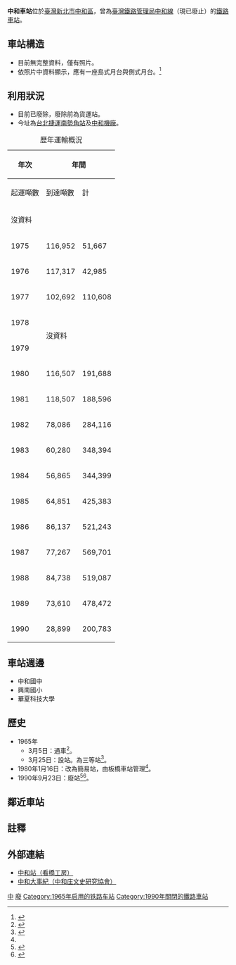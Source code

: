 {{About|[[臺灣鐵路管理局|臺灣鐵路管理局]]已廢止的車站|[[臺北捷運|臺北捷運]][[環狀線_(台北捷運)|環狀線]]的車站|中和站 (新北市)}}
{{Infobox_Station|
RouteType=Tra|
Title=中和車站|
|linecolour=#0008BD|
EngTitle=Chungho Station|
ImageName=|
ImageSize=|
Operator=[[臺灣鐵路管理局|臺灣鐵路管理局]]|
Line=[[中和線_(台鐵)|中和線]]|
Place=[[新北市|新北市]][[中和區|中和區]]|
StartDate=1965年3月25日|
EndDate=1990年9月23日|
Code=無|
Style=平面車站|
TraOldName=|
TraLevel=－|
TraPlatformS=無| 
TraElecCode=ㄓㄏ|
TraWeb=|
TraStartLocal=板橋|
TraMile=6.2|
}}
'''中和車站'''位於[[臺灣|臺灣]][[新北市|新北市]][[中和區|中和區]]，曾為[[臺灣鐵路管理局|臺灣鐵路管理局]][[中和線_(台鐵)|中和線]]（現已廢止）的[[鐵路車站|鐵路車站]]。

== 車站構造 ==
*目前無完整資料，僅有照片。
*依照片中資料顯示，應有一座島式月台與側式月台。<ref>{{cite web|language=zh-tw|url=http://ticket.myweb.hinet.net/station/a28,01.htm|title=中和線|author=|publisher=|date=|accessdate=2013-10-23|archive-url=https://web.archive.org/web/20130407234437/http://ticket.myweb.hinet.net/station/a28,01.htm|archive-date=2013-04-07|dead-url=yes}}</ref>

== 利用狀況 ==
*目前已廢除，廢除前為貨運站。
*今址為[[台北捷運|台北捷運]][[南勢角站|南勢角站]]及[[中和機廠|中和機廠]]。
{| class="wikitable" style="text-align: right; font-size:85%"
|+ 歷年運輸概況 
!rowspan=2|年次
!colspan=4|年間
!colspan=2|1日平均
|-
!起運噸數
!到達噸數
!計
!width=1em|來源
!起運
!計
|-
| colspan=7|沒資料
|-
| 1975||116,952||51,667||168,619||<ref>{{Cite report |url=https://twinfo.ncl.edu.tw/tiqry/hypage.cgi?HYPAGE=search/merge_pdf.hpg&dtd_id=11&type=s&sysid=T1936754 |pages=頁44-59 |title=中華民國64年 臺灣鐵路統計年報 各站客貨運狀況 Volume of Passenger & Freight Traffic |year=1976年6月 |author=交通部臺灣鐵路管理局 |publisher=國家圖書館 政府統計資訊網 |date= |access-date=2022-05-24 |archive-date=2021-08-24 |archive-url=https://web.archive.org/web/20210824074529/https://twinfo.ncl.edu.tw/tiqry/hypage.cgi?HYPAGE=search%2Fmerge_pdf.hpg&dtd_id=11&type=s&sysid=T1936754 }}</ref>||320.42||141.55
|-
| 1976||117,317||42,985||160,302||<ref>{{Cite report |url=https://twinfo.ncl.edu.tw/tiqry/hypage.cgi?HYPAGE=search/merge_pdf.hpg&dtd_id=11&type=s&sysid=T1936675 |pages=頁26-41 |title=中華民國65年 臺灣鐵路統計年報 各站客貨運狀況 Volume of Passenger & Freight Traffic |year=1977年6月 |author=交通部臺灣鐵路管理局 |publisher=國家圖書館 政府統計資訊網 |date= |access-date=2022-05-24 |archive-date=2021-08-24 |archive-url=https://web.archive.org/web/20210824073241/https://twinfo.ncl.edu.tw/tiqry/hypage.cgi?HYPAGE=search%2Fmerge_pdf.hpg&dtd_id=11&type=s&sysid=T1936675 }}</ref>||320.54||437.98
|-
| 1977||102,692||110,608||213,300||<ref>{{Cite report |url=https://twinfo.ncl.edu.tw/tiqry/hypage.cgi?HYPAGE=search/merge_pdf.hpg&dtd_id=11&type=s&sysid=T1936591 |pages=頁46-61 |title=中華民國66年 臺灣鐵路統計年報 各站客貨運狀況 Volume of Passenger & Freight Traffic |year=1978年6月 |author=交通部臺灣鐵路管理局 |publisher=國家圖書館 政府統計資訊網 |date= |access-date=2022-05-24 |archive-date=2021-08-24 |archive-url=https://web.archive.org/web/20210824073250/https://twinfo.ncl.edu.tw/tiqry/hypage.cgi?HYPAGE=search%2Fmerge_pdf.hpg&dtd_id=11&type=s&sysid=T1936591 }}</ref>||281.35||584.38
|-
| 1978||colspan=6 rowspan=2|沒資料
|-
| 1979
|-
| 1980||116,507||191,688||308,195||<ref>{{Cite report |url=https://twinfo.ncl.edu.tw/tiqry/hypage.cgi?HYPAGE=search/merge_pdf.hpg&dtd_id=11&type=s&sysid=T1936289 |pages=頁70-87 |title=中華民國69年 臺灣鐵路統計年報 各站客貨運狀況 Volume of Passenger & Freight Traffic |year=1981年6月 |author=交通部臺灣鐵路管理局 |publisher=國家圖書館 政府統計資訊網 |date= |access-date=2022-05-24 |archive-date=2021-08-24 |archive-url=https://web.archive.org/web/20210824073254/https://twinfo.ncl.edu.tw/tiqry/hypage.cgi?HYPAGE=search%2Fmerge_pdf.hpg&dtd_id=11&type=s&sysid=T1936289 }}</ref>||318.33||842.06
|-
| 1981||118,507||188,596||307,103||<ref>{{Cite report |url=https://twinfo.ncl.edu.tw/tiqry/hypage.cgi?HYPAGE=search/merge_pdf.hpg&dtd_id=11&type=s&sysid=T1936190 |pages=頁68-81 |title=中華民國70年 臺灣鐵路統計年報 各站客貨運狀況 Volume of Passenger & Freight Traffic |year=1982年6月 |author=交通部臺灣鐵路管理局 |publisher=國家圖書館 政府統計資訊網 |date= |access-date=2022-05-24 |archive-date=2021-08-24 |archive-url=https://web.archive.org/web/20210824071018/https://twinfo.ncl.edu.tw/tiqry/hypage.cgi?HYPAGE=search%2Fmerge_pdf.hpg&dtd_id=11&type=s&sysid=T1936190 }}</ref>||324.68||841.38
|-
| 1982||78,086||284,116||362,202||<ref>{{Cite report |url=https://twinfo.ncl.edu.tw/tiqry/hypage.cgi?HYPAGE=search/merge_pdf.hpg&dtd_id=11&type=s&sysid=T1936081 |pages=頁62-75 |title=中華民國71年 臺灣鐵路統計年報 各站客貨運狀況 Volume of Passenger & Freight Traffic |year=1983年6月 |author=交通部臺灣鐵路管理局 |publisher=國家圖書館 政府統計資訊網 |date= |access-date=2022-05-24 |archive-date=2021-08-24 |archive-url=https://web.archive.org/web/20210824071019/https://twinfo.ncl.edu.tw/tiqry/hypage.cgi?HYPAGE=search%2Fmerge_pdf.hpg&dtd_id=11&type=s&sysid=T1936081 }}</ref>||213.93||992.33
|-
| 1983||60,280||348,394||408,674||<ref>{{Cite report |url=https://twinfo.ncl.edu.tw/tiqry/hypage.cgi?HYPAGE=search/merge_pdf.hpg&dtd_id=11&type=s&sysid=T1935978 |pages=頁64-75 |title=中華民國72年 臺灣鐵路統計年報 各站客貨運狀況 Volume of Passenger & Freight Traffic |year=1984年6月 |author=交通部臺灣鐵路管理局 |publisher=國家圖書館 政府統計資訊網 |date= |access-date=2022-05-24 |archive-date=2021-08-24 |archive-url=https://web.archive.org/web/20210824071047/https://twinfo.ncl.edu.tw/tiqry/hypage.cgi?HYPAGE=search%2Fmerge_pdf.hpg&dtd_id=11&type=s&sysid=T1935978 }}</ref>||165.15||1,119.65
|-
| 1984||56,865||344,399||401,264||<ref>{{Cite report |url=https://twinfo.ncl.edu.tw/tiqry/hypage.cgi?HYPAGE=search/merge_pdf.hpg&dtd_id=11&type=s&sysid=T1935893 |pages=頁66-77 |title=中華民國73年 臺灣鐵路統計年報 各站客貨運狀況 Volume of Passenger & Freight Traffic |year=1985年6月 |author=交通部臺灣鐵路管理局 |publisher=國家圖書館 政府統計資訊網 |date= |access-date=2022-05-24 |archive-date=2021-08-24 |archive-url=https://web.archive.org/web/20210824071018/https://twinfo.ncl.edu.tw/tiqry/hypage.cgi?HYPAGE=search%2Fmerge_pdf.hpg&dtd_id=11&type=s&sysid=T1935893 }}</ref>||155.37||1,096.35
|-
| 1985||64,851||425,383||490,234||<ref>{{Cite report |url=https://twinfo.ncl.edu.tw/tiqry/hypage.cgi?HYPAGE=search/merge_pdf.hpg&dtd_id=11&type=s&sysid=T1935807 |pages=頁66-77 |title=中華民國74年 臺灣鐵路統計年報 各站客貨運狀況 Volume of Passenger & Freight Traffic |year=1986年6月 |author=交通部臺灣鐵路管理局 |publisher=國家圖書館 政府統計資訊網 |date= |access-date=2022-05-24 |archive-date=2021-09-06 |archive-url=https://web.archive.org/web/20210906134614/https://twinfo.ncl.edu.tw/tiqry/hypage.cgi?HYPAGE=search%2Fmerge_pdf.hpg&dtd_id=11&type=s&sysid=T1935807 }}</ref>||177.67||1,343.11
|-
| 1986||86,137||521,243||607,380||<ref>{{Cite report |url=https://twinfo.ncl.edu.tw/tiqry/hypage.cgi?HYPAGE=search/merge_pdf.hpg&dtd_id=11&type=s&sysid=T1935725 |pages=頁64-75 |title=中華民國75年 臺灣鐵路統計年報 各站客貨運狀況 Volume of Passenger & Freight Traffic |year=1987年6月 |author=交通部臺灣鐵路管理局 |publisher=國家圖書館 政府統計資訊網 |date= |access-date=2022-05-24 |archive-date=2021-08-24 |archive-url=https://web.archive.org/web/20210824080015/https://twinfo.ncl.edu.tw/tiqry/hypage.cgi?HYPAGE=search%2Fmerge_pdf.hpg&dtd_id=11&type=s&sysid=T1935725 }}</ref>||235.99||1,664.05
|-
| 1987||77,267||569,701||646,968||<ref>{{Cite report |url=https://twinfo.ncl.edu.tw/tiqry/hypage.cgi?HYPAGE=search/merge_pdf.hpg&dtd_id=11&type=s&sysid=T1935625 |pages=頁62-73 |title=中華民國76年 臺灣鐵路統計年報 各站客貨運狀況 Volume of Passenger & Freight Traffic |year=1988年6月 |author=交通部臺灣鐵路管理局 |publisher=國家圖書館 政府統計資訊網 |date= |access-date=2022-05-24 |archive-date=2021-08-24 |archive-url=https://web.archive.org/web/20210824074609/https://twinfo.ncl.edu.tw/tiqry/hypage.cgi?HYPAGE=search%2Fmerge_pdf.hpg&dtd_id=11&type=s&sysid=T1935625 }}</ref>||211.69||1,772.52
|-
| 1988||84,738||519,087||603,825||<ref>{{Cite report |url=https://twinfo.ncl.edu.tw/tiqry/hypage.cgi?HYPAGE=search/merge_pdf.hpg&dtd_id=11&type=s&sysid=T1935547 |pages=頁42-53 |title=中華民國77年 臺灣鐵路統計年報 各站客貨運狀況 Volume of Passenger & Freight Traffic |year=1989年6月 |author=交通部臺灣鐵路管理局 |publisher=國家圖書館 政府統計資訊網 |date= |access-date=2022-05-24 |archive-date=2021-08-24 |archive-url=https://web.archive.org/web/20210824081431/https://twinfo.ncl.edu.tw/tiqry/hypage.cgi?HYPAGE=search%2Fmerge_pdf.hpg&dtd_id=11&type=s&sysid=T1935547 }}</ref>||231.52||1,649.80
|-
| 1989||73,610||478,472||552,082||<ref>{{Cite report |url=https://twinfo.ncl.edu.tw/tiqry/hypage.cgi?HYPAGE=search/merge_pdf.hpg&dtd_id=11&type=s&sysid=T1935470 |pages=頁46-57 |title=中華民國78年 臺灣鐵路統計年報 各站客貨運狀況 Volume of Passenger & Freight Traffic |year=1990年6月 |author=交通部臺灣鐵路管理局 |publisher=國家圖書館 政府統計資訊網 |date= |access-date=2022-05-24 |archive-date=2021-09-06 |archive-url=https://web.archive.org/web/20210906131727/https://twinfo.ncl.edu.tw/tiqry/hypage.cgi?HYPAGE=search%2Fmerge_pdf.hpg&dtd_id=11&type=s&sysid=T1935470 }}</ref>||201.67||1,512.55
|-
| 1990||28,899||200,783||229,682||<ref>{{Cite report |url=https://twinfo.ncl.edu.tw/tiqry/hypage.cgi?HYPAGE=search/merge_pdf.hpg&dtd_id=11&type=s&sysid=T1935379 |pages=頁48-59 |title=中華民國79年 臺灣鐵路統計年報 各站客貨運狀況 Volume of Passenger & Freight Traffic |year=1991年6月 |author=交通部臺灣鐵路管理局 |publisher=國家圖書館 政府統計資訊網 |date= |access-date=2022-05-24 |archive-date=2021-09-06 |archive-url=https://web.archive.org/web/20210906131729/https://twinfo.ncl.edu.tw/tiqry/hypage.cgi?HYPAGE=search%2Fmerge_pdf.hpg&dtd_id=11&type=s&sysid=T1935379 }}</ref>||79.18||629.27
|}

== 車站週邊 ==
*中和國中
*興南國小
*華夏科技大學

== 歷史 ==
*1965年
**3月5日：通車<ref>{{Cite web |url=https://www.zhonghe.ntpc.gov.tw/home.jsp?id=e32fc9bbd6f35420 |title=中和大事記 改制前 |date=2021-06-03 |publisher=中和區公所 |accessdate=2021-07-23 |archive-date=2021-07-24 |archive-url=https://web.archive.org/web/20210724230708/https://www.zhonghe.ntpc.gov.tw/home.jsp?id=e32fc9bbd6f35420 }}</ref>。
**3月25日：設站。為三等站<ref name="中和庄文史研究協會">{{Cite web|url=http://www.hotown.org.tw/abouthdown.htm |title=中和大事紀 |publisher=中和庄文史研究協會 |accessdate=2021-07-23 |archiveurl=https://web.archive.org/web/20090105165611/http://www.hotown.org.tw/abouthdown.htm |archivedate=2009-01-05 }}</ref>。
*1980年1月16日：改為簡易站，由板橋車站管理<ref name="中和庄文史研究協會" />。
*1990年9月23日：廢站<ref>{{Cite report |url=https://twinfo.ncl.edu.tw/tiqry/hypage.cgi?HYPAGE=search/merge_pdf.hpg&dtd_id=11&type=s&sysid=T1935372&jid=99240198 |pages=頁24-25 |title=臺灣鐵路統計年報 |edition=中華民國79年 |chapter=營業里程及車站數＝Operating Kilometers and Stations |year=1991年6月 |author=交通部臺灣鐵路管理局 |publisher=國家圖書館 政府統計資訊網 |date= |access-date=2022-05-24 |archive-date=2021-07-24 |archive-url=https://web.archive.org/web/20210724015812/https://twinfo.ncl.edu.tw/tiqry/hypage.cgi?HYPAGE=search%2Fmerge_pdf.hpg&dtd_id=11&type=s&sysid=T1935372&jid=99240198 }}</ref><ref>{{Cite report |url=https://twinfo.ncl.edu.tw/tiqry/hypage.cgi?HYPAGE=search/merge_pdf.hpg&dtd_id=11&type=s&sysid=T1935459&jid=99240198 |page=頁380 |title=臺灣鐵路統計年報 |edition=中華民國79年 |chapter=大事紀要 General Survey of The Year (1990) |year=1991年6月 |author=交通部臺灣鐵路管理局 |publisher=國家圖書館 政府統計資訊網 |date= |access-date=2022-05-24 |archive-date=2021-07-24 |archive-url=https://web.archive.org/web/20210724015809/https://twinfo.ncl.edu.tw/tiqry/hypage.cgi?HYPAGE=search%2Fmerge_pdf.hpg&dtd_id=11&type=s&sysid=T1935459&jid=99240198 }}</ref>。

== 鄰近車站 ==
{{start rail box|[[臺灣鐵路管理局|臺灣鐵路管理局]]}}
{{s-inop|[[板橋舊站|板橋舊站]]}}
{{s-line|[[中和線_(台鐵)|中和線]]|（廢止）|#0008BD}}
{{terminus}}
{{end box}}

==註釋==
{{reflist}}

== 外部連結 ==
*[https://web.archive.org/web/20090912081657/http://ticket.myweb.hinet.net/station/a28,01.htm 中和站（看橋工房）]
*[https://web.archive.org/web/20090105165611/http://www.hotown.org.tw/abouthdown.htm 中和大事紀（中和庄文史研究協會）]
{{coord|24|59|24|N|121|30|35|E|region:TW_type:landmark|display=title}}
{{DEFAULTSORT:Chungho Station}}
{{台灣鐵路中和線}}
[[Category:台灣鐵路廢站|中]]
[[Category:中和區鐵路車站|廢]]
[[Category:1965年启用的铁路车站|Category:1965年启用的铁路车站]]
[[Category:1990年關閉的鐵路車站|Category:1990年關閉的鐵路車站]]